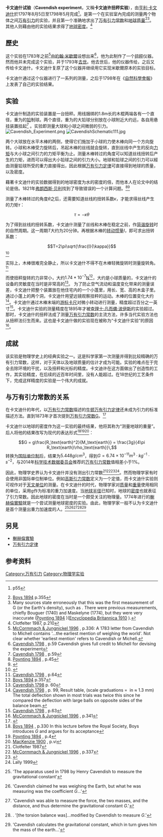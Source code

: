 {{noteTA
|G1=物理學
}}

'''卡文迪什试验'''（'''Cavendish experiment'''，又稱'''卡文迪许扭秤实验'''），由[[亨利·卡文迪什|亨利·卡文迪什]]於1797年8月5日至1798年5月完成<ref>{{le|自閉群像|NeuroTribes}} p55</ref>。是第一个在实验室內完成的测量两个物体之间[[万有引力|万有引力]]的实验，并且第一个准确地求出了[[万有引力常数|万有引力常数]]和[[地球质量|地球质量]]<ref>[http://books.google.com/books?id=ZrloHemOmUEC&pg=PA355 Boys 1894] {{Wayback|url=http://books.google.com/books?id=ZrloHemOmUEC&pg=PA355 |date=20190711191637 }} p.355</ref><ref>Many sources state erroneously that this was the first measurement of G (or the Earth's density), such as {{Citation|last=Feynman|first=Richard P.|title=Lectures on Physics, Vol.1|year=1963|publisher=Addison-Wesley|pages=6–7|url=http://books.google.com/books?id=k6MQrphL-NIC&pg=PA28|id=ISBN 0201021161|format={{dead link|date=June 2008}} – <sup>[http://scholar.google.co.uk/scholar?hl=en&lr=&q=author%3AFeynman+intitle%3ALectures+on+Physics%2C+Vol.1&as_publication=&as_ylo=&as_yhi=&btnG=Search Scholar search]</sup>}}.  There were previous measurements, chiefly Bouguer (1740) and Maskelyne (1774), but they were very inaccurate ([http://books.google.com/books?id=dg0RAAAAIAAJ Poynting 1894] {{Wayback|url=http://books.google.com/books?id=dg0RAAAAIAAJ |date=20150324071536 }})([http://books.google.com/books?id=DgTALFa3sa4C&pg=PA385 Encyclopedia Britannica 1910] {{Wayback|url=http://books.google.com/books?id=DgTALFa3sa4C&pg=PA385 |date=20190710183128 }}).</ref>。其他人则藉由他的实验结果求得了[[地球|地球]][[密度|密度]]。<ref>Clotfelter 1987, p.210</ref>

==歷史==
这个实验在1783年之前<ref>[http://books.google.com/books?id=EUoLAAAAIAAJ&pg=PA336&sig=--1AlZ9rl_0AEL7h73LZvtK01S4 McCormmach & Jungnickel 1996] {{Wayback|url=http://books.google.com/books?id=EUoLAAAAIAAJ&pg=PA336&sig=--1AlZ9rl_0AEL7h73LZvtK01S4 |date=20140101152718 }}, p.336: A 1783 letter from Cavendish to Michell contains '...the earliest mention of weighing the world'. Not clear whether 'earliest mention' refers to Cavendish or Michell.</ref>由[[約翰·米歇爾|約翰·米歇爾]]设想出来<ref>[http://books.google.com/books?id=O58mAAAAMAAJ&pg=PA59 Cavendish 1798] {{Wayback|url=http://books.google.com/books?id=O58mAAAAMAAJ&pg=PA59 |date=20190710151014 }}, p.59 Cavendish gives full credit to Michell for devising the experiment</ref>，他为此制作了一个[[扭秤|扭秤]]仪器。然而他并未完成这个实验，并于1793年[[去世|去世]]。他去世后，他的仪器传给{{tsl|en|Francis John Hyde Wollaston|弗朗西斯·約翰·海德·沃拉斯頓}}，之后又传给卡文迪什。卡文迪什复原了这个仪器并继续用它实现米歇爾原本的实验目标。

卡文迪什通过这个仪器进行了一系列的测量，之后于1798年在《[[自然科學會報|自然科學會報]]》上发表了自己的实验结果。

== 实验 ==
卡文迪什制造的实验装置是一台扭秤。用线捆绑的1.8m长的木棍两端各有一个直径{{convert|2|in|0|adj=on}}，重为{{convert|1.61|lb|adj=on}}的[[铅|铅]]制球。两个直径{{convert|12|in|adj=on}}，重为{{convert|348|lb|adj=on}}的大铅球分别放在小球附近大约{{convert|9|in}}远，各自用悬挂装置挂起<ref>[https://books.google.com/books?id=O58mAAAAMAAJ&pg=PA59 Cavendish 1798] {{Wayback|url=https://books.google.com/books?id=O58mAAAAMAAJ&pg=PA59 |date=20190710151014 }}, p.59</ref> 。实验即测量大球和小球之间微弱的引力。
[[File:Cavendish_Experiment.png|thumb]]
[[File:CavendishSchematic111.jpg|thumb]]

两个大球放在水平木棒的两侧，使得它们施加于小球的力使木棒向同一个方向旋转。小球和木棒受力旋转后，吊起木棒的丝线就会旋转，直到丝线中产生的反向[[力矩|力矩]]与大小球之间引力的力矩平衡为止。测量木棒转过的角度可以知道丝线扭转后产生的力矩，进而可以得出大小铅球之间的引力大小。地球和铅球之间的引力可以經由测量铅球所受的重力直接得出，因此根据[[万有引力定律|万有引力定律]]可直接得到地球的质量，以及密度。

藉著卡文迪什的实验数据得到的地球密度为水的密度的{{val|5.448|0.033}}倍，而他本人在论文中的结论是{{val|5.480|0.038}}倍。1821年[[弗朗西斯·贝利|弗朗西斯·贝利]]找到了导致错误的一个计算问题。<ref name="Poynting 1894">[https://books.google.com/books?id=dg0RAAAAIAAJ&pg=PA45 Poynting 1894] {{Wayback|url=https://books.google.com/books?id=dg0RAAAAIAAJ&pg=PA45 |date=20190716050120 }}, p.45</ref><ref>{{cite EB1911 |wstitle=Cavendish, Henry |volume=5 |pages=580–581}}</ref>

测量了木棒转过的角度<math>\theta</math>之后，还需要知道丝线的扭转系数<math>\kappa</math>，才能求得丝线产生的力矩<math>\tau</math>：

:<math> \tau=-\kappa\theta </math>

为了得到丝线的扭转系数，卡文迪什测量了丝线和木棒在稳定之前，作[[简谐运动|简谐旋转]]时的自然周期。这一周期<math>T</math>大约为20分钟。再根据木棒的[[转动惯量|转动惯量]]<math>I</math>，即可求出扭转系数：

:<math>T=2\pi\sqrt{\frac{I}{\kappa}}</math><ref>{{cite book|author1=赵凯华|author2=罗蔚茵|editor=胡凯飞|title=新概念物理教程.力学|date=2004年7月|publisher=高等教育出版社|location=北京|isbn=978-7-04-015201-2|pages=249-250|edition=2版|language=zh-hans|chapter=第六章.第一节|quote=(6.5)(6.7)式}}</ref>

实际上，木棒很难完全静止，所以卡文迪什不得不在木棒轻微旋转时测量旋转角。<ref>[https://books.google.com/books?id=O58mAAAAMAAJ&pg=PA64 Cavendish 1798] {{Wayback|url=https://books.google.com/books?id=O58mAAAAMAAJ&pg=PA64 |date=20190716225915 }}, p.64</ref>

而使扭秤旋转的力非常小，大约<math>1.74*10^{-7}</math>[[牛顿_(单位)|N]]<ref>[https://books.google.com/books?id=ZrloHemOmUEC&pg=PA357 Boys 1894] {{Wayback|url=https://books.google.com/books?id=ZrloHemOmUEC&pg=PA357 |date=20190711091223 }} p.357</ref>，大约是小球质量的{{frac|50,000,000}}，卡文迪什的设备的灵敏度在当时是非常高的<ref>[https://books.google.com/books?id=O58mAAAAMAAJ&pg=PA60 Cavendish 1798] {{Wayback|url=https://books.google.com/books?id=O58mAAAAMAAJ&pg=PA60 |date=20190719180255 }} p. 60</ref>。 为了防止空气流动和温度变化带来的测量误差，卡文迪什把整个装置放在他住宅内的一个小蓬里，用长{{convert|2|ft|m}}、宽{{convert|10|ft|m}}、高{{convert|10|ft|m}}的木盒子里。通过小蓬上的两个洞，卡文迪什用望远镜观察扭秤的运动。木棒的位置变化大约{{convert|0.16|in}}<ref>[https://books.google.com/books?id=O58mAAAAMAAJ&pg=PA99 Cavendish 1798] {{Wayback|url=https://books.google.com/books?id=O58mAAAAMAAJ&pg=PA99 |date=20190715154428 }}, p. 99, Result table, (scale graduations = {{frac|20}} in ≈ 1.3 mm) The total deflection shown in most trials was twice this since he compared the deflection with large balls on opposite sides of the balance beam.</ref>。卡文迪什通过木棒末端的[[游标卡尺|游标卡尺]]对微小转动进行测量，精度超过百分之一英寸<ref>[https://books.google.com/books?id=O58mAAAAMAAJ&pg=PA63 Cavendish 1798] {{Wayback|url=https://books.google.com/books?id=O58mAAAAMAAJ&pg=PA63 |date=20190711164605 }}, p.63</ref>。卡文迪什实验的测量精度在1895年才被[[查理士·凡而儂·波伊斯|查理士·凡而儂·波伊斯]]的实验超过。那时，卡文迪什的扭秤法成了测量[[万有引力常数|万有引力常数]]的主流方法，许多当代实验方法也从扭秤法衍生而来。这也是卡文迪什做的实验现在被称为“卡文迪什实验”的原因<ref>[https://books.google.com/books?id=EUoLAAAAIAAJ&pg=PA341 McCormmach & Jungnickel 1996] {{Wayback|url=https://books.google.com/books?id=EUoLAAAAIAAJ&pg=PA341 |date=20190714051026 }}, p.341</ref>。

==成就==
该实验是物理学史上的经典实验之一。这是科学家第一次测量并得到比较精确的万有引力常数，这样，对于天体以及地球质量的估计才成为可能。实验的难点在于完全去除环境的干扰，以及扭秤和光标的精度。卡文迪许在这方面做出了创造性的工作，其实验精度，在后续的近百年时间里，没有人能超过。在18世纪的工艺条件下，完成这样精度的实验是一个伟大的成就。

==与万有引力常数的关系==
在卡文迪什的年代，以[[万有引力常数|万有引力常数]]描述的[[牛顿万有引力定律|牛顿万有引力定律]]还未成为引力的标准描述方法。直到1873年才首次提到[[万有引力常数|万有引力常数]]G。<ref>{{cite journal |last1=Cornu |first1=A. |last2=Baille |first2=J. B. |date=1873 |url=http://gallica.bnf.fr/ark:/12148/bpt6k3033b/f954.image |title=Détermination nouvelle de la constante de l'attraction et de la densité moyenne de la Terre |language=fr |trans_title=New Determination of the Constant of Attraction and the Average Density of Earth |journal=C. R. Acad. Sci. |location=Paris |volume=76 |issue= |pages=954–958 |doi= |access-date=2017-08-07 |archive-date=2020-09-30 |archive-url=https://web.archive.org/web/20200930005617/https://gallica.bnf.fr/ark:/12148/bpt6k3033b/f954.image |dead-url=no }}</ref>

卡文迪什以地球的密度作为这一实验的最终结果，他将其称为“测量地球的重量”。后人将他的结果改写为现代的表达形式<ref>[https://books.google.com/books?id=ZrloHemOmUEC&pg=PA353 Boys 1894] {{Wayback|url=https://books.google.com/books?id=ZrloHemOmUEC&pg=PA353 |date=20190714235230 }}, p.330 In this lecture before the Royal Society, Boys introduces ''G'' and argues for its acceptance</ref><ref>[https://books.google.com/books?id=dg0RAAAAIAAJ&pg=PA4 Poynting 1894] {{Wayback|url=https://books.google.com/books?id=dg0RAAAAIAAJ&pg=PA4 |date=20190714142449 }}, p.4</ref><ref>[https://books.google.com/books?id=O58mAAAAMAAJ&pg=PA1 MacKenzie 1900] {{Wayback|url=https://books.google.com/books?id=O58mAAAAMAAJ&pg=PA1 |date=20190711045714 }}, p.vi</ref>：
:<math>G = g\frac{R_\text{earth}^2}{M_\text{earth}} = \frac{3g}{4\pi R_\text{earth}\rho_\text{earth}}\,</math>
转换为[[国际单位制|国际单位制]]后，结果为<math>5.448g/cm^3</math>，得到<math>G=6.74\times 10^{-11} m^3\cdot kg^{-1}\cdot s^{-2} </math>，与2014年[[科学技术数据委员会|科学技术数据委员会]]推荐的[[万有引力常数|万有引力常数]]值相差小于1%。

因此，物理学史界认为卡文迪什并没有测出引力常数<ref>Clotfelter 1987</ref><ref name="McCormmach & Jungnickel 1996">[https://books.google.com/books?id=EUoLAAAAIAAJ&pg=PA336 McCormmach & Jungnickel 1996] {{Wayback|url=https://books.google.com/books?id=EUoLAAAAIAAJ&pg=PA336 |date=20190711235624 }}, p.337</ref><ref>{{Cite web |url=http://www.public.iastate.edu/~lhodges/Michell.htm |title=Hodges 1999 |access-date=2017-08-07 |archive-url=https://web.archive.org/web/20170906134148/http://www.public.iastate.edu/~lhodges/Michell.htm |archive-date=2017-09-06 |dead-url=yes }}</ref><ref>Lally 1999</ref>。然而物理学家有时会使用非国际单位制单位。例如[[高斯引力常数|高斯引力常数]]定义为一个定值，而卡文迪什实验则可视作对于[[天文单位|天文单位]]的测量。在卡文迪什的时代，物理学家对[[质量|质量]]和[[重量|重量]]使用相同的单位，采用[[重力加速度|g]]作为标准的重力加速度。当[[地球半径|地球半径]]已知时，地球的[[密度|密度]]也就表征了引力常数。因此地球的密度在当时是一个颇受关注的物理量。1774年进行的[[榭赫倫實驗|榭赫倫實驗]]就是一个尝试测量地球密度的实验。由此，物理学家一般不认为卡文迪什是首个测量出重力加速度的人。<ref>{{Cite book|last=Halliday|first=David|last2=Resnick|first2=Robert|title=Fundamentals of Physics|year=1993|publisher=John Wiley & Sons|isbn=978-0-471-14731-2|page=418|url=https://books.google.com/?id=-AjnmJHPiKMC&pg=PA418|postscript=<!--None-->|accessdate=2013-12-30}} 'The apparatus used in 1798 by Henry Cavendish to measure the gravitational constant'</ref><ref>{{Cite journal|last=Feynman|first=Richard P.|title=Lectures on Physics, Vol.1|year=1963|publisher=Addison-Wesley|pages=6–7|url=http://www.feynmanlectures.caltech.edu/I_07.html#Ch7-S6|ISBN=0-201-02116-1|postscript=<!--None-->}} 'Cavendish claimed he was weighing the Earth, but what he was measuring was the coefficient ''G''...'</ref><ref>{{Cite journal|last=Feynman|first=Richard P.|title=The Character of Physical Law|year=1967|publisher=MIT Press|pages=28|url=http://www.feynmanlectures.caltech.edu/I_07.html#Ch7-S6|ISBN=0-262-56003-8|postscript=<!--None-->}} 'Cavendish was able to measure the force, the two masses, and the distance, and thus determine the gravitational constant ''G''.'</ref><ref name=HarvLect>{{cite web|title=Cavendish Experiment, Harvard Lecture Demonstrations, Harvard Univ|url=http://sciencedemonstrations.fas.harvard.edu/icb/icb.do?keyword=k16940&pageid=icb.page80669&pageContentId=icb.pagecontent277503&state=maximize&view=view.do&viewParam_name=indepth.html#a_icb_pagecontent277503|postscript=<!--None-->|accessdate=2013-12-30|archive-date=2015-07-12|archive-url=https://web.archive.org/web/20150712085157/http://sciencedemonstrations.fas.harvard.edu/icb/icb.do?keyword=k16940&pageid=icb.page80669&pageContentId=icb.pagecontent277503&state=maximize&view=view.do&viewParam_name=indepth.html#a_icb_pagecontent277503|dead-url=no}}.  '[the torsion balance was]...modified by Cavendish to measure ''G''.'</ref><ref>{{Cite book|last=Shectman|first=Jonathan|title=Groundbreaking Experiments, Inventions, and Discoveries of the 18th Century|year=2003|publisher=Greenwood|pages=xlvii|url=https://books.google.com/?id=SsbChdIiflsC&pg=PAxlvii|isbn=978-0-313-32015-6|postscript=<!--None-->|accessdate=2013-12-30}} 'Cavendish calculates the gravitational constant, which in turn gives him the mass of the earth...'</ref>

==另見==
*[[榭赫倫實驗|榭赫倫實驗]]
*[[万有引力定律|万有引力定律]]

== 参考资料 ==
{{reflist|2}}

[[Category:万有引力|Category:万有引力]]
[[Category:物理学实验|Category:物理学实验]]